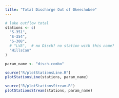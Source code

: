 ```yaml
---
title: "Total Discharge Out of Okeechobee"
---
```


```R
# lake outflow total
stations <- c(
  "S-351",
  "S-354",
  "S-308",
  # "LV8",  # no Disch? no station with this name?
  "HillsCan"
)

param_name <- "disch-combo"

source("R/plotStationsLine.R")
plotStationsLine(stations, param_name)

source("R/plotStationsStream.R")
plotStationsStream(stations, param_name)


```
